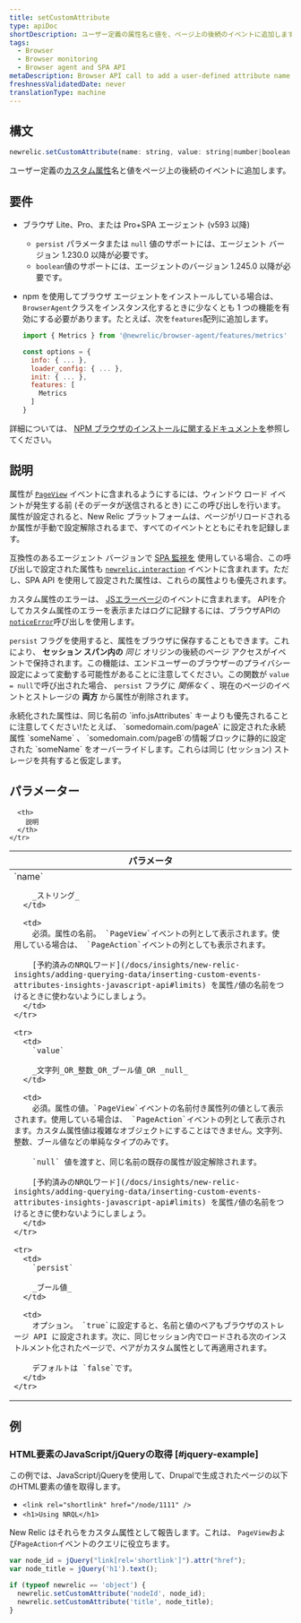 ```yaml
---
title: setCustomAttribute
type: apiDoc
shortDescription: ユーザー定義の属性名と値を、ページ上の後続のイベントに追加します。
tags:
  - Browser
  - Browser monitoring
  - Browser agent and SPA API
metaDescription: Browser API call to add a user-defined attribute name and value to subsequent events on the page.
freshnessValidatedDate: never
translationType: machine
---
```


## 構文

```js
newrelic.setCustomAttribute(name: string, value: string|number|boolean|null[, persist: boolean])
```

ユーザー定義の[カスタム属性](/docs/data-apis/custom-data/custom-events/collect-custom-attributes/)名と値をページ上の後続のイベントに追加します。

## 要件

* ブラウザ Lite、Pro、または Pro+SPA エージェント (v593 以降)

  * `persist` パラメータまたは `null` 値のサポートには、エージェント バージョン 1.230.0 以降が必要です。
  * `boolean`値のサポートには、エージェントのバージョン 1.245.0 以降が必要です。

* npm を使用してブラウザ エージェントをインストールしている場合は、 `BrowserAgent`クラスをインスタンス化するときに少なくとも 1 つの機能を有効にする必要があります。たとえば、次を`features`配列に追加します。

  ```js
  import { Metrics } from '@newrelic/browser-agent/features/metrics'

  const options = {
    info: { ... },
    loader_config: { ... },
    init: { ... },
    features: [
      Metrics
    ]
  }
  ```

詳細については、 [NPM ブラウザのインストールに関するドキュメントを](https://www.npmjs.com/package/@newrelic/browser-agent#new-relic-browser-agent)参照してください。

## 説明

属性が [`PageView`](/docs/insights/explore-data/attributes/browser-default-attributes-insights#browser-attributes-table) イベントに含まれるようにするには、ウィンドウ ロード イベントが発生する前 (そのデータが送信されるとき) にこの呼び出しを行います。属性が設定されると、New Relic プラットフォームは、ページがリロードされるか属性が手動で設定解除されるまで、すべてのイベントとともにそれを記録します。

互換性のあるエージェント バージョンで [SPA 監視を](/docs/browser/single-page-app-monitoring/get-started/welcome-single-page-app-monitoring) 使用している場合、この呼び出しで設定された属性も [`newrelic.interaction`](/docs/browser/new-relic-browser/browser-agent-apis/browser-spa-api-newrelicinteraction) イベントに含まれます。ただし、SPA API を使用して設定された属性は、これらの属性よりも優先されます。

カスタム属性のエラーは、 [JSエラーページ](/docs/browser/new-relic-browser/browser-pro-features/javascript-errors-page-detect-analyze-errors)のイベントに含まれます。 APIを介してカスタム属性のエラーを表示またはログに記録するには、ブラウザAPIの[`noticeError`](/docs/browser/new-relic-browser/browser-agent-spa-api/newrelicnoticeerror-browser-agent-api)呼び出しを使用します。

`persist` フラグを使用すると、属性をブラウザに保存することもできます。これにより、 **セッション スパン内の** _同じ_ オリジンの後続のページ アクセスがイベントで保持されます。この機能は、エンドユーザーのブラウザーのプライバシー設定によって変動する可能性があることに注意してください。この関数が `value = null`で呼び出された場合、 `persist` フラグに _関係なく_ 、現在のページのイベントとストレージの **両方** から属性が削除されます。

<Callout variant="important">
  永続化された属性は、同じ名前の `info.jsAttributes` キーよりも優先されることに注意してください!たとえば、 `somedomain.com/pageA` に設定された永続属性 `someName` 、 `somedomain.com/pageB`の情報ブロックに静的に設定された `someName` をオーバーライドします。これらは同じ (セッション) ストレージを共有すると仮定します。
</Callout>

## パラメーター

<table>
  <thead>
    <tr>
      <th width="25%">
        パラメータ
      </th>

      <th>
        説明
      </th>
    </tr>
  </thead>

  <tbody>
    <tr>
      <td>
        `name`

        _ストリング_
      </td>

      <td>
        必須。属性の名前。 `PageView`イベントの列として表示されます。使用している場合は、 `PageAction`イベントの列としても表示されます。

        [予約済みのNRQLワード](/docs/insights/new-relic-insights/adding-querying-data/inserting-custom-events-attributes-insights-javascript-api#limits) を属性/値の名前をつけるときに使わないようにしましょう。
      </td>
    </tr>

    <tr>
      <td>
        `value`

        _文字列_OR_整数_OR_ブール値_OR _null_
      </td>

      <td>
        必須。属性の値。`PageView`イベントの名前付き属性列の値として表示されます。使用している場合は、 `PageAction`イベントの列として表示されます。カスタム属性値は複雑なオブジェクトにすることはできません。文字列、整数、ブール値などの単純なタイプのみです。

        `null` 値を渡すと、同じ名前の既存の属性が設定解除されます。

        [予約済みのNRQLワード](/docs/insights/new-relic-insights/adding-querying-data/inserting-custom-events-attributes-insights-javascript-api#limits) を属性/値の名前をつけるときに使わないようにしましょう。
      </td>
    </tr>

    <tr>
      <td>
        `persist`

        _ブール値_
      </td>

      <td>
        オプション。 `true`に設定すると、名前と値のペアもブラウザのストレージ API に設定されます。次に、同じセッション内でロードされる次のインストルメント化されたページで、ペアがカスタム属性として再適用されます。

        デフォルトは `false`です。
      </td>
    </tr>
  </tbody>
</table>

## 例

### HTML要素のJavaScript/jQueryの取得 [#jquery-example]

この例では、JavaScript/jQueryを使用して、Drupalで生成されたページの以下のHTML要素の値を取得します。

* `<link rel="shortlink" href="/node/1111" />`
* `<h1>Using NRQL</h1>`

New Relic はそれらをカスタム属性として報告します。これは、 `PageView`および`PageAction`イベントのクエリに役立ちます。

```js
var node_id = jQuery("link[rel='shortlink']").attr("href");
var node_title = jQuery('h1').text();

if (typeof newrelic == 'object') {
  newrelic.setCustomAttribute('nodeId', node_id);
  newrelic.setCustomAttribute('title', node_title);
}
```
